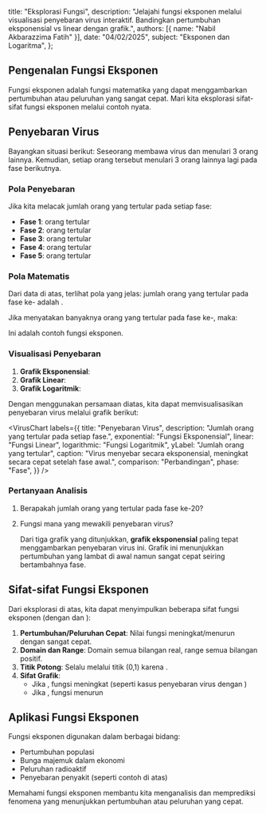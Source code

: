 
  title: "Eksplorasi Fungsi",
  description: "Jelajahi fungsi eksponen melalui visualisasi penyebaran virus interaktif. Bandingkan pertumbuhan eksponensial vs linear dengan grafik.",
  authors: [{ name: "Nabil Akbarazzima Fatih" }],
  date: "04/02/2025",
  subject: "Eksponen dan Logaritma",
};

## Pengenalan Fungsi Eksponen

Fungsi eksponen adalah fungsi matematika yang dapat menggambarkan pertumbuhan atau peluruhan yang sangat cepat. Mari kita eksplorasi sifat-sifat fungsi eksponen melalui contoh nyata.

## Penyebaran Virus

Bayangkan situasi berikut: Seseorang membawa virus dan menulari 3 orang lainnya. Kemudian, setiap orang tersebut menulari 3 orang lainnya lagi pada fase berikutnya.

### Pola Penyebaran

Jika kita melacak jumlah orang yang tertular pada setiap fase:

- **Fase 1**: <InlineMath math="3 = 3^1"/> orang tertular
- **Fase 2**: <InlineMath math="9 = 3^2"/> orang tertular
- **Fase 3**: <InlineMath math="27 = 3^3"/> orang tertular
- **Fase 4**: <InlineMath math="81 = 3^4"/> orang tertular
- **Fase 5**: <InlineMath math="243 = 3^5"/> orang tertular

### Pola Matematis

Dari data di atas, terlihat pola yang jelas: jumlah orang yang tertular pada fase ke-<InlineMath math="x"/> adalah <InlineMath math="3^x"/>.

Jika <InlineMath math="f(x)"/> menyatakan banyaknya orang yang tertular pada fase ke-<InlineMath math="x"/>, maka:

<BlockMath math="f(x) = 3^x" />

Ini adalah contoh fungsi eksponen.

### Visualisasi Penyebaran

1. **Grafik Eksponensial**: <InlineMath math="f(x) = 3^x"/>
2. **Grafik Linear**: <InlineMath math="f(x) = 3x"/>
3. **Grafik Logaritmik**: <InlineMath math="f(x) = \log(x+1) \cdot 20"/>

Dengan menggunakan persamaan diatas, kita dapat memvisualisasikan penyebaran virus melalui grafik berikut:

<VirusChart
  labels={{
    title: "Penyebaran Virus",
    description: "Jumlah orang yang tertular pada setiap fase.",
    exponential: "Fungsi Eksponensial",
    linear: "Fungsi Linear",
    logarithmic: "Fungsi Logaritmik",
    yLabel: "Jumlah orang yang tertular",
    caption:
      "Virus menyebar secara eksponensial, meningkat secara cepat setelah fase awal.",
    comparison: "Perbandingan",
    phase: "Fase",
  }}
/>

### Pertanyaan Analisis

1. Berapakah jumlah orang yang tertular pada fase ke-20?

   <BlockMath math="f(20) = 3^{20} = 3.486.784.401" />

2. Fungsi mana yang mewakili penyebaran virus?

   Dari tiga grafik yang ditunjukkan, **grafik eksponensial** paling tepat menggambarkan penyebaran virus ini. Grafik ini menunjukkan pertumbuhan yang lambat di awal namun sangat cepat seiring bertambahnya fase.

## Sifat-sifat Fungsi Eksponen

Dari eksplorasi di atas, kita dapat menyimpulkan beberapa sifat fungsi eksponen <InlineMath math="f(x) = a^x"/> (dengan <InlineMath math="a > 0"/> dan <InlineMath math="a \neq 1"/>):

1. **Pertumbuhan/Peluruhan Cepat**: Nilai fungsi meningkat/menurun dengan sangat cepat.
2. **Domain dan Range**: Domain semua bilangan real, range semua bilangan positif.
3. **Titik Potong**: Selalu melalui titik (0,1) karena <InlineMath math="a^0 = 1"/>.
4. **Sifat Grafik**:
   - Jika <InlineMath math="a > 1"/>, fungsi meningkat (seperti kasus penyebaran virus dengan <InlineMath math="a = 3"/>)
   - Jika <InlineMath math="0 < a < 1"/>, fungsi menurun

## Aplikasi Fungsi Eksponen

Fungsi eksponen digunakan dalam berbagai bidang:

- Pertumbuhan populasi
- Bunga majemuk dalam ekonomi
- Peluruhan radioaktif
- Penyebaran penyakit (seperti contoh di atas)

Memahami fungsi eksponen membantu kita menganalisis dan memprediksi fenomena yang menunjukkan pertumbuhan atau peluruhan yang cepat.
